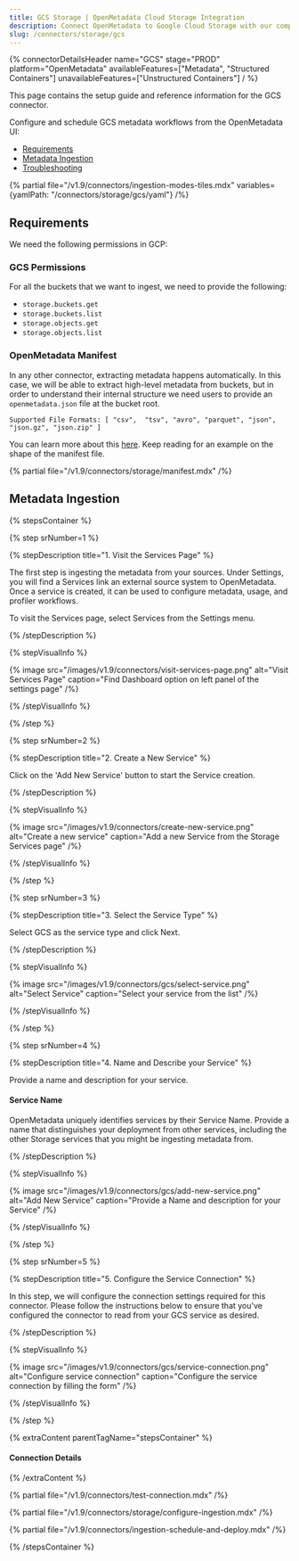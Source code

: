 ```yaml
---
title: GCS Storage | OpenMetadata Cloud Storage Integration
description: Connect OpenMetadata to Google Cloud Storage with our comprehensive GCS connector guide. Setup instructions, configuration options, and best practices included.
slug: /connectors/storage/gcs
---
```


{% connectorDetailsHeader
name="GCS"
stage="PROD"
platform="OpenMetadata"
availableFeatures=["Metadata", "Structured Containers"]
unavailableFeatures=["Unstructured Containers"]
/ %}

This page contains the setup guide and reference information for the GCS connector.

Configure and schedule GCS metadata workflows from the OpenMetadata UI:

- [Requirements](#requirements)
- [Metadata Ingestion](#metadata-ingestion)
- [Troubleshooting](/connectors/storage/gcs/troubleshooting)

{% partial file="/v1.9/connectors/ingestion-modes-tiles.mdx" variables={yamlPath: "/connectors/storage/gcs/yaml"} /%}

## Requirements

We need the following permissions in GCP:

### GCS Permissions

For all the buckets that we want to ingest, we need to provide the following:
- `storage.buckets.get`
- `storage.buckets.list`
- `storage.objects.get`
- `storage.objects.list`


### OpenMetadata Manifest

In any other connector, extracting metadata happens automatically. In this case, we will be able to extract high-level
metadata from buckets, but in order to understand their internal structure we need users to provide an `openmetadata.json`
file at the bucket root.

`Supported File Formats: [ "csv",  "tsv", "avro", "parquet", "json", "json.gz", "json.zip" ]`

You can learn more about this [here](/connectors/storage). Keep reading for an example on the shape of the manifest file.

{% partial file="/v1.9/connectors/storage/manifest.mdx" /%}

## Metadata Ingestion

{% stepsContainer %}

{% step srNumber=1 %}

{% stepDescription title="1. Visit the Services Page" %}

The first step is ingesting the metadata from your sources. Under
Settings, you will find a Services link an external source system to
OpenMetadata. Once a service is created, it can be used to configure
metadata, usage, and profiler workflows.

To visit the Services page, select Services from the Settings menu.

{% /stepDescription %}

{% stepVisualInfo %}

{% image
src="/images/v1.9/connectors/visit-services-page.png"
alt="Visit Services Page"
caption="Find Dashboard option on left panel of the settings page" /%}

{% /stepVisualInfo %}

{% /step %}

{% step srNumber=2 %}

{% stepDescription title="2. Create a New Service" %}

Click on the 'Add New Service' button to start the Service creation.

{% /stepDescription %}

{% stepVisualInfo %}

{% image
src="/images/v1.9/connectors/create-new-service.png"
alt="Create a new service"
caption="Add a new Service from the Storage Services page" /%}

{% /stepVisualInfo %}

{% /step %}

{% step srNumber=3 %}

{% stepDescription title="3. Select the Service Type" %}

Select GCS as the service type and click Next.

{% /stepDescription %}

{% stepVisualInfo %}

{% image
  src="/images/v1.9/connectors/gcs/select-service.png"
  alt="Select Service"
  caption="Select your service from the list" /%}

{% /stepVisualInfo %}

{% /step %}

{% step srNumber=4 %}

{% stepDescription title="4. Name and Describe your Service" %}

Provide a name and description for your service.

#### Service Name

OpenMetadata uniquely identifies services by their Service Name. Provide
a name that distinguishes your deployment from other services, including
the other Storage services that you might be ingesting metadata
from.

{% /stepDescription %}

{% stepVisualInfo %}

{% image
  src="/images/v1.9/connectors/gcs/add-new-service.png"
  alt="Add New Service"
  caption="Provide a Name and description for your Service" /%}

{% /stepVisualInfo %}

{% /step %}

{% step srNumber=5 %}

{% stepDescription title="5. Configure the Service Connection" %}

In this step, we will configure the connection settings required for
this connector. Please follow the instructions below to ensure that
you've configured the connector to read from your GCS service as
desired.

{% /stepDescription %}

{% stepVisualInfo %}

{% image
  src="/images/v1.9/connectors/gcs/service-connection.png"
  alt="Configure service connection"
  caption="Configure the service connection by filling the form" /%}

{% /stepVisualInfo %}

{% /step %}

{% extraContent parentTagName="stepsContainer" %}

#### Connection Details


{% /extraContent %}

{% partial file="/v1.9/connectors/test-connection.mdx" /%}

{% partial file="/v1.9/connectors/storage/configure-ingestion.mdx" /%}

{% partial file="/v1.9/connectors/ingestion-schedule-and-deploy.mdx" /%}

{% /stepsContainer %}
